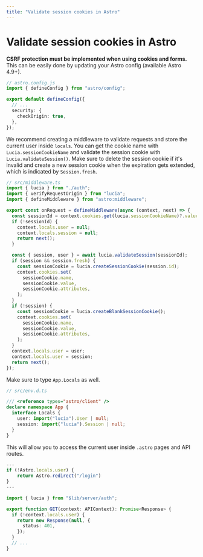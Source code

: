 ```yaml
---
title: "Validate session cookies in Astro"
---
```


# Validate session cookies in Astro

**CSRF protection must be implemented when using cookies and forms.** This can be easily done by updating your Astro config (available Astro 4.9+).

```ts
// astro.config.js
import { defineConfig } from "astro/config";

export default defineConfig({
  // ...
  security: {
    checkOrigin: true,
  },
});
```

We recommend creating a middleware to validate requests and store the current user inside `locals`. You can get the cookie name with `Lucia.sessionCookieName` and validate the session cookie with `Lucia.validateSession()`. Make sure to delete the session cookie if it's invalid and create a new session cookie when the expiration gets extended, which is indicated by `Session.fresh`.

```ts
// src/middleware.ts
import { lucia } from "./auth";
import { verifyRequestOrigin } from "lucia";
import { defineMiddleware } from "astro:middleware";

export const onRequest = defineMiddleware(async (context, next) => {
  const sessionId = context.cookies.get(lucia.sessionCookieName)?.value ?? null;
  if (!sessionId) {
    context.locals.user = null;
    context.locals.session = null;
    return next();
  }

  const { session, user } = await lucia.validateSession(sessionId);
  if (session && session.fresh) {
    const sessionCookie = lucia.createSessionCookie(session.id);
    context.cookies.set(
      sessionCookie.name,
      sessionCookie.value,
      sessionCookie.attributes,
    );
  }
  if (!session) {
    const sessionCookie = lucia.createBlankSessionCookie();
    context.cookies.set(
      sessionCookie.name,
      sessionCookie.value,
      sessionCookie.attributes,
    );
  }
  context.locals.user = user;
  context.locals.user = session;
  return next();
});
```

Make sure to type `App.Locals` as well.

```ts
// src/env.d.ts

/// <reference types="astro/client" />
declare namespace App {
  interface Locals {
    user: import("lucia").User | null;
    session: import("lucia").Session | null;
  }
}
```

This will allow you to access the current user inside `.astro` pages and API routes.

```ts
---
if (!Astro.locals.user) {
    return Astro.redirect("/login")
}
---
```

```ts
import { lucia } from "$lib/server/auth";

export function GET(context: APIContext): Promise<Response> {
  if (!context.locals.user) {
    return new Response(null, {
      status: 401,
    });
  }
  // ...
}
```
